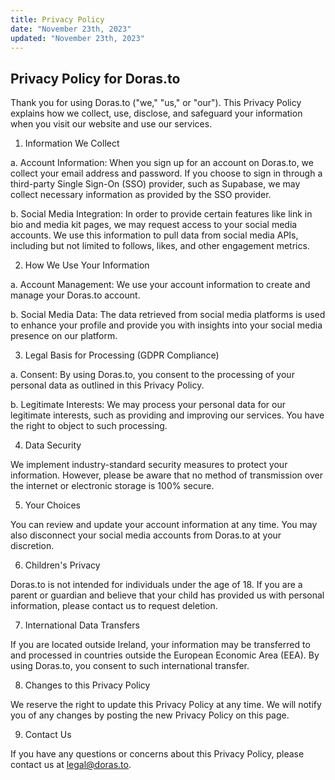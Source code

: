 ```yaml
---
title: Privacy Policy
date: "November 23th, 2023"
updated: "November 23th, 2023"
---
```


## Privacy Policy for Doras.to

Thank you for using Doras.to ("we," "us," or "our"). This Privacy Policy explains how we collect, use, disclose, and safeguard your information when you visit our website and use our services.

1. Information We Collect

a. Account Information: When you sign up for an account on Doras.to, we collect your email address and password. If you choose to sign in through a third-party Single Sign-On (SSO) provider, such as Supabase, we may collect necessary information as provided by the SSO provider.

b. Social Media Integration: In order to provide certain features like link in bio and media kit pages, we may request access to your social media accounts. We use this information to pull data from social media APIs, including but not limited to follows, likes, and other engagement metrics.

2. How We Use Your Information

a. Account Management: We use your account information to create and manage your Doras.to account.

b. Social Media Data: The data retrieved from social media platforms is used to enhance your profile and provide you with insights into your social media presence on our platform.

3. Legal Basis for Processing (GDPR Compliance)

a. Consent: By using Doras.to, you consent to the processing of your personal data as outlined in this Privacy Policy.

b. Legitimate Interests: We may process your personal data for our legitimate interests, such as providing and improving our services. You have the right to object to such processing.

4. Data Security

We implement industry-standard security measures to protect your information. However, please be aware that no method of transmission over the internet or electronic storage is 100% secure.

5. Your Choices

You can review and update your account information at any time. You may also disconnect your social media accounts from Doras.to at your discretion.

6. Children's Privacy

Doras.to is not intended for individuals under the age of 18. If you are a parent or guardian and believe that your child has provided us with personal information, please contact us to request deletion.

7. International Data Transfers

If you are located outside Ireland, your information may be transferred to and processed in countries outside the European Economic Area (EEA). By using Doras.to, you consent to such international transfer.

8. Changes to this Privacy Policy

We reserve the right to update this Privacy Policy at any time. We will notify you of any changes by posting the new Privacy Policy on this page.

9. Contact Us

If you have any questions or concerns about this Privacy Policy, please contact us at legal@doras.to.
